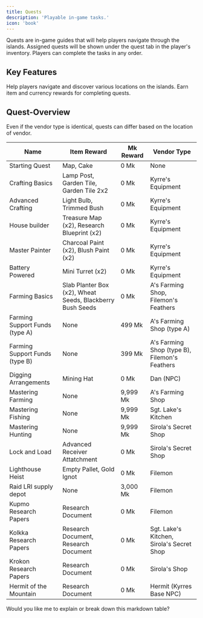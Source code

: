 ```yaml
---
title: Quests
description: 'Playable in-game tasks.'
icon: 'book'
---
```


Quests are in-game guides that will help players navigate through the islands. Assigned quests will be shown under the quest tab in the player's inventory. Players can complete the tasks in any order. 

## Key Features

<CardGroup cols={2}>
  <Card title="Guided Exploration" icon="map">
    Help players navigate and discover various locations on the islands.
  </Card>
  <Card title="Trading Hubs" icon="gift">
    Earn item and currency rewards for completing quests.
  </Card>
</CardGroup>

## Quest-Overview

<Info>Even if the vendor type is identical, quests can differ based on the location of vendor.</Info>

| Name | Item Reward | Mk Reward | Vendor Type |
| ---- | ----------- | --------- | -------------------- |
| Starting Quest | Map, Cake | 0 Mk | None |
| Crafting Basics | Lamp Post, Garden Tile, Garden Tile 2x2 | 0 Mk | Kyrre's Equipment |
| Advanced Crafting | Light Bulb, Trimmed Bush | 0 Mk | Kyrre's Equipment |
| House builder | Treasure Map (x2), Research Blueprint (x2) | 0 Mk | Kyrre's Equipment |
| Master Painter | Charcoal Paint (x2), Blush Paint (x2) | 0 Mk | Kyrre's Equipment |
| Battery Powered | Mini Turret (x2) | 0 Mk | Kyrre's Equipment |
| Farming Basics | Slab Planter Box (x2), Wheat Seeds, Blackberry Bush Seeds | 0 Mk | A's Farming Shop, Filemon's Feathers |
| Farming Support Funds (type A) | None | 499 Mk | A's Farming Shop (type A)  |
| Farming Support Funds (type B) | None | 399 Mk | A's Farming Shop (type B), Filemon's Feathers |
| Digging Arrangements | Mining Hat | 0 Mk | Dan (NPC) |
| Mastering Farming | None | 9,999 Mk | A's Farming Shop |
| Mastering Fishing | None | 9,999 Mk | Sgt. Lake's Kitchen |
| Mastering Hunting | None | 9,999 Mk | Sirola's Secret Shop |
| Lock and Load | Advanced Receiver Attatchment | 0 Mk | Sirola's Secret Shop |
| Lighthouse Heist | Empty Pallet, Gold Ignot | 0 Mk | Filemon |
| Raid LRI supply depot | None | 3,000 Mk | Filemon |
| Kupmo Research Papers | Research Document | 0 Mk | Filemon |
| Kolkka Research Papers | Research Document, Research Document | 0 Mk | Sgt. Lake's Kitchen, Sirola's Secret Shop |
| Krokon Research Papers | Research Document | 0 Mk | Sirola's Shop |
| Hermit of the Mountain | Research Document | 0 Mk | Hermit (Kyrres Base NPC) |

Would you like me to explain or break down this markdown table?